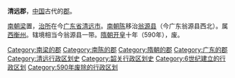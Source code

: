 '''清远郡'''，[[中国|中国]]古代的[[郡|郡]]。

[[南朝梁|南朝梁]]置，[[治所|治所]]在今[[广东省|广东省]][[清远市|清远市]]。[[南朝陈|南朝陈]]移治[[翁源县|翁源县]]（今广东翁源县西北）。属[[西衡州|西衡州]]。辖境相当今翁源县一带。[[隋朝|隋朝]][[开皇|开皇]]十年（590年），废。 

{{南朝行政區劃|nocat}}
{{南朝行政区划小作品}}
{{DEFAULTSORT:Q}}
[[Category:南梁的郡|Category:南梁的郡]]
[[Category:南陈的郡|Category:南陈的郡]]
[[Category:隋朝的郡|Category:隋朝的郡]]
[[Category:广东的郡|Category:广东的郡]]
[[Category:清远行政区划史|Category:清远行政区划史]]
[[Category:韶关行政区划史|Category:韶关行政区划史]]
[[Category:6世纪建立的行政区划|Category:6世纪建立的行政区划]]
[[Category:590年废除的行政区划|Category:590年废除的行政区划]]